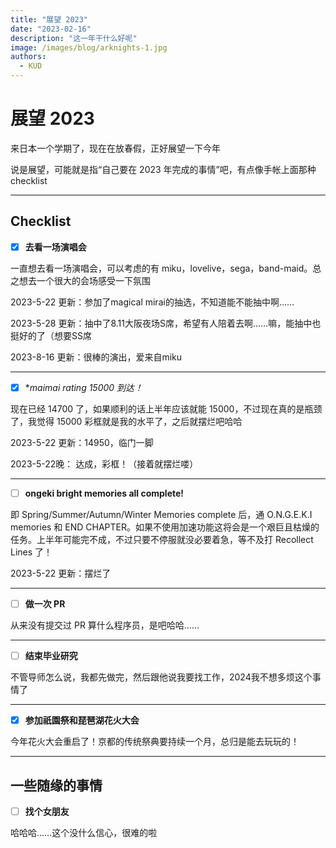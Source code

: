 ```yaml
---
title: "展望 2023"
date: "2023-02-16"
description: "这一年干什么好呢"
image: /images/blog/arknights-1.jpg
authors:
  - KUD
---
```


# 展望 2023

来日本一个学期了，现在在放春假，正好展望一下今年

说是展望，可能就是指“自己要在 2023 年完成的事情”吧，有点像手帐上面那种 checklist

---

## Checklist

* [x] **去看一场演唱会**

一直想去看一场演唱会，可以考虑的有 miku，lovelive，sega，band-maid。总之想去一个很大的会场感受一下氛围

2023-5-22 更新：参加了magical mirai的抽选，不知道能不能抽中啊……

2023-5-28 更新：抽中了8.11大阪夜场S席，希望有人陪着去啊……嘛，能抽中也挺好的了（想要SS席

2023-8-16 更新：很棒的演出，爱来自miku

---
* [x] **maimai rating 15000 到达！*

现在已经 14700 了，如果顺利的话上半年应该就能 15000，不过现在真的是瓶颈了，我觉得 15000 彩框就是我的水平了，之后就摆烂吧哈哈

2023-5-22 更新：14950，临门一脚

2023-5-22晚： 达成，彩框！（接着就摆烂喽）

---
* [ ] **ongeki bright memories all complete!**

即 Spring/Summer/Autumn/Winter Memories complete 后，通 O.N.G.E.K.I memories 和 END CHAPTER。如果不使用加速功能这将会是一个艰巨且枯燥的任务。上半年可能完不成，不过只要不停服就没必要着急，等不及打 Recollect Lines 了！

2023-5-22 更新：摆烂了

---
* [ ] **做一次 PR**

从来没有提交过 PR 算什么程序员，是吧哈哈……

---
* [ ] **结束毕业研究**

不管导师怎么说，我都先做完，然后跟他说我要找工作，2024我不想多烦这个事情了

---
* [x] **参加祇園祭和琵琶湖花火大会**

今年花火大会重启了！京都的传统祭典要持续一个月，总归是能去玩玩的！

---
## 一些随缘的事情

* [ ] **找个女朋友**

哈哈哈……这个没什么信心，很难的啦
